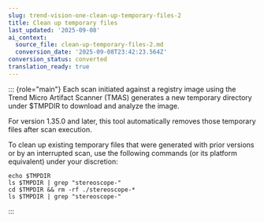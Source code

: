```yaml
---
slug: trend-vision-one-clean-up-temporary-files-2
title: Clean up temporary files
last_updated: '2025-09-08'
ai_context:
  source_file: clean-up-temporary-files-2.md
  conversion_date: '2025-09-08T23:42:23.564Z'
conversion_status: converted
translation_ready: true
---
```


::: {role="main"}
Each scan initiated against a registry image using the Trend Micro Artifact Scanner (TMAS) generates a new temporary directory under $TMPDIR to download and analyze the image.

For version 1.35.0 and later, this tool automatically removes those temporary files after scan execution.

To clean up existing temporary files that were generated with prior versions or by an interrupted scan, use the following commands (or its platform equivalent) under your discretion:

``` codeblock
echo $TMPDIR
ls $TMPDIR | grep "stereoscope-"
cd $TMPDIR && rm -rf ./stereoscope-*
ls $TMPDIR | grep "stereoscope-"
```
:::
